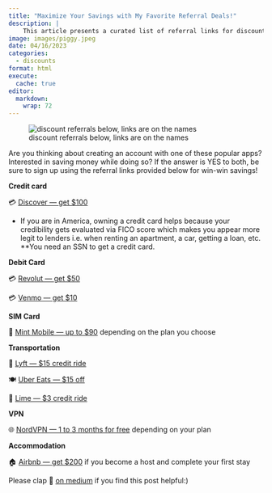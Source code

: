 ```yaml
---
title: "Maximize Your Savings with My Favorite Referral Deals!"
description: |
    This article presents a curated list of referral links for discounts.
image: images/piggy.jpeg
date: 04/16/2023
categories: 
  - discounts
format: html
execute: 
  cache: true
editor: 
  markdown: 
    wrap: 72
---
```


![discount referrals below, links are on the names](images/piggy.jpeg)


Are you thinking about creating an account with one of these popular apps? Interested in saving money while doing so? If the answer is YES to both, be sure to sign up using the referral links provided below for win-win savings!


**Credit card**

💳 [Discover — get $100](https://refer.discover.com/s/LOIZOS0)

* If you are in America, owning a credit card helps because your credibility gets evaluated via FICO score which makes you appear more legit to lenders i.e. when renting an apartment, a car, getting a loan, etc. **You need an SSN to get a credit card. 


**Debit Card**

💳 [Revolut — get $50](https://revolut.com/referral/loizosq28!APR1-23-AR)

💳 [Venmo — get $10](https://get.venmo.com/E9TxPyHu3yb)


**SIM Card**

📶 [Mint Mobile — up to $90](http://fbuy.me/tlhPc) depending on the plan you choose


**Transportation**

🚗 [Lyft — $15 credit ride](https://www.lyft.com/i/LOIZOS79522?utm_medium=p2pi_iacc)

🍽 [Uber Eats — $15 off](http://ubr.to/EatsGiveGet)

🛴 [Lime — $3 credit ride](https://lime.bike/referral_signin/RDYPQNW)


**VPN**

🌐 [NordVPN — 1 to 3 months for free](https://ref.nordvpn.com/OTDbBPyRSXI) depending on your plan 


**Accommodation**

🏠 [Airbnb — get $200](https://www.airbnb.com/r/loizosk15?s=6&t=061n1v) if you become a host and complete your first stay


Please clap 👏 [on
medium](https://medium.com/@loizoskon/maximize-your-savings-with-my-favorite-referral-deals-27aa0ee319d3)
if you find this post helpful:)

